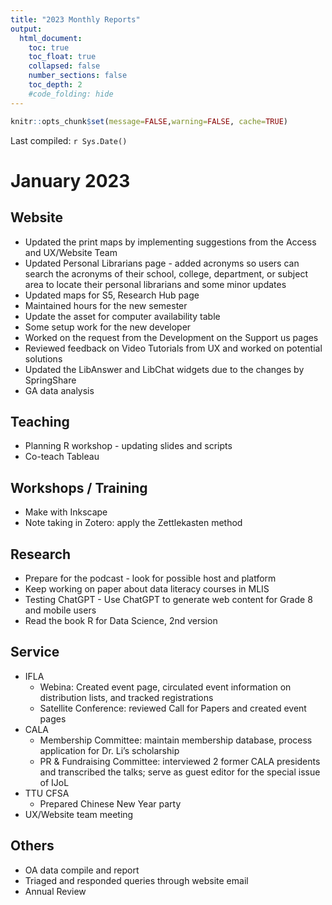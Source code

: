 ```yaml
---
title: "2023 Monthly Reports"
output:
  html_document:
    toc: true
    toc_float: true
    collapsed: false
    number_sections: false
    toc_depth: 2
    #code_folding: hide
---
```


```r
knitr::opts_chunk$set(message=FALSE,warning=FALSE, cache=TRUE)
```

Last compiled: `r Sys.Date()`

# **January 2023**
## Website
* Updated the print maps by implementing suggestions from the Access and UX/Website Team 
* Updated Personal Librarians page - added acronyms so users can search the acronyms of their school, college, department, or subject area to locate their personal librarians and some minor updates
* Updated maps for S5, Research Hub page
* Maintained hours for the new semester
* Update the asset for computer availability table
* Some setup work for the new developer
* Worked on the request from the Development on the Support us pages
* Reviewed feedback on Video Tutorials from UX and worked on potential solutions
* Updated the LibAnswer and LibChat widgets due to the changes by SpringShare
* GA data analysis

## Teaching
* Planning R workshop - updating slides and scripts
* Co-teach Tableau


## Workshops / Training 
* Make with Inkscape
* Note taking in Zotero: apply the Zettlekasten method

## Research
* Prepare for the podcast - look for possible host and platform
* Keep working on paper about data literacy courses in MLIS
* Testing ChatGPT - Use ChatGPT to generate web content for Grade 8 and mobile users
* Read the book R for Data Science, 2nd version


## Service
* IFLA
    + Webina: Created event page, circulated event information on distribution lists, and tracked registrations
    + Satellite Conference: reviewed Call for Papers and created event pages

* CALA
    + Membership Committee: maintain membership database, process application for Dr. Li's scholarship
    + PR & Fundraising Committee: interviewed 2 former CALA presidents and transcribed the talks; serve as guest editor for the special issue of IJoL
    
* TTU CFSA
    + Prepared Chinese New Year party

* UX/Website team meeting


## Others
* OA data compile and report
* Triaged and responded queries through website email
* Annual Review


